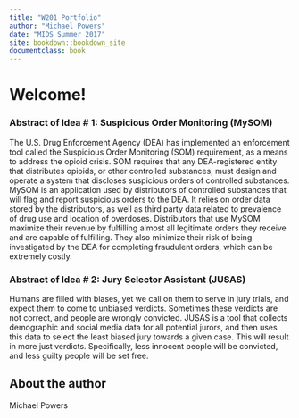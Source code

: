 ```yaml
---
title: "W201 Portfolio"
author: "Michael Powers"
date: "MIDS Summer 2017"
site: bookdown::bookdown_site
documentclass: book
---
```


# Welcome!

### Abstract of Idea # 1: Suspicious Order Monitoring (MySOM)

The U.S. Drug Enforcement Agency (DEA) has implemented an enforcement tool called the Suspicious Order Monitoring (SOM) requirement, as a means to address the opioid crisis. SOM requires that any DEA-registered entity that distributes opioids, or other controlled substances, must design and operate a system that discloses suspicious orders of controlled substances. MySOM is an application used by distributors of controlled substances that will flag and report suspicious orders to the DEA. It relies on order data stored by the distributors, as well as third party data related to prevalence of drug use and location of overdoses. Distributors that use MySOM maximize their revenue by fulfilling almost all legitimate orders they receive and are capable of fulfilling. They also minimize their risk of being investigated by the DEA for completing fraudulent orders, which can be extremely costly.

### Abstract of Idea # 2: Jury Selector Assistant (JUSAS)

Humans are filled with biases, yet we call on them to serve in jury trials, and expect them to come to unbiased verdicts. Sometimes these verdicts are not correct, and people are wrongly convicted. JUSAS is a tool that collects demographic and social media data for all potential jurors, and then uses this data to select the least biased jury towards a given case. This will result in more just verdicts. Specifically, less innocent people will be convicted, and less guilty people will be set free.
  
## About the author

Michael Powers
